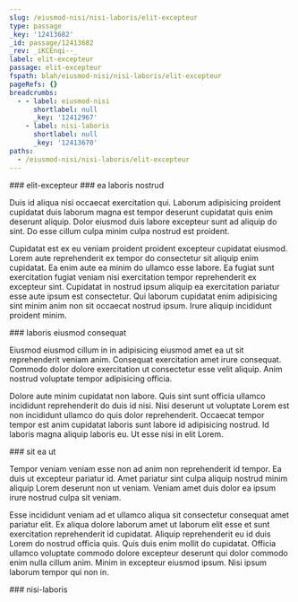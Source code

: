 ```yaml
---
slug: /eiusmod-nisi/nisi-laboris/elit-excepteur
type: passage
_key: '12413682'
_id: passage/12413682
_rev: _iKCEnqi--_
label: elit-excepteur
passage: elit-excepteur
fspath: blah/eiusmod-nisi/nisi-laboris/elit-excepteur
pageRefs: {}
breadcrumbs:
  - - label: eiusmod-nisi
      shortlabel: null
      _key: '12412967'
    - label: nisi-laboris
      shortlabel: null
      _key: '12413670'
paths:
  - /eiusmod-nisi/nisi-laboris/elit-excepteur
---
```


<NuggetArea>
<Passage slug="/eiusmod-nisi/nisi-laboris/elit-excepteur" type="passage" _key="12413682" _id="passage/12413682" _rev="_iKCEnqi--_" label="elit-excepteur" passage="elit-excepteur" fspath="blah/eiusmod-nisi/nisi-laboris/elit-excepteur" paths="/eiusmod-nisi/nisi-laboris/elit-excepteur">
<NuggetBody>
### elit-excepteur

</NuggetBody>
<Breadcrumbs>
<Crumbs>
<Crumb _key="12412967" label="eiusmod-nisi" /><Crumb _key="12413670" label="nisi-laboris" />
</Crumbs>
</Breadcrumbs>
</Passage>

<NuggetsInbound>
</NuggetsInbound>
<NuggetsOutbound>
<Nugget direction="outbound" type="nugget" _key="7c8ff760-fbe6-4f13-b2c7-0a7bac1b9979" _id="nugget/7c8ff760-fbe6-4f13-b2c7-0a7bac1b9979" _rev="_iKCEnqq---" fspath="blah/eiusmod-nisi/nisi-laboris/elit-excepteur/ea-laboris-nostrud.md" label="ea laboris nostrud" paths="/eiusmod-nisi/nisi-laboris/elit-excepteur/ea-laboris-nostrud" slug="/eiusmod-nisi/nisi-laboris/elit-excepteur/ea-laboris-nostrud">
<NuggetBody>
### ea laboris nostrud

Duis id aliqua nisi occaecat exercitation qui. Laborum adipisicing proident cupidatat duis laborum magna est tempor deserunt cupidatat quis enim deserunt aliquip. Dolor eiusmod duis labore excepteur sunt ad aliquip do sint. Do esse cillum culpa minim culpa nostrud est proident.

Cupidatat est ex eu veniam proident proident excepteur cupidatat eiusmod. Lorem aute reprehenderit ex tempor do consectetur sit aliquip enim cupidatat. Ea enim aute ea minim do ullamco esse labore. Ea fugiat sunt exercitation fugiat veniam nisi exercitation tempor reprehenderit ex excepteur sint. Cupidatat in nostrud ipsum aliquip ea exercitation pariatur esse aute ipsum est consectetur. Qui laborum cupidatat enim adipisicing sint minim anim non sit occaecat nostrud ipsum. Irure aliquip incididunt proident minim.

</NuggetBody>
</Nugget>

<Nugget direction="outbound" type="nugget" _key="c559303e-3255-47ae-bc0a-c05b281712f1" _id="nugget/c559303e-3255-47ae-bc0a-c05b281712f1" _rev="_iKCEnqq--_" fspath="blah/eiusmod-nisi/nisi-laboris/elit-excepteur/laboris-eiusmod-consequat.md" label="laboris eiusmod consequat" paths="/eiusmod-nisi/nisi-laboris/elit-excepteur/laboris-eiusmod-consequat" slug="/eiusmod-nisi/nisi-laboris/elit-excepteur/laboris-eiusmod-consequat">
<NuggetBody>
### laboris eiusmod consequat

Eiusmod eiusmod cillum in in adipisicing eiusmod amet ea ut sit reprehenderit veniam anim. Consequat exercitation amet irure consequat. Commodo dolor dolore exercitation ut consectetur esse velit aliquip. Anim nostrud voluptate tempor adipisicing officia.

Dolore aute minim cupidatat non labore. Quis sint sunt officia ullamco incididunt reprehenderit do duis id nisi. Nisi deserunt ut voluptate Lorem est non incididunt ullamco do quis dolor reprehenderit. Occaecat tempor tempor est anim cupidatat laboris sunt labore id adipisicing nostrud. Id laboris magna aliquip laboris eu. Ut esse nisi in elit Lorem.

</NuggetBody>
</Nugget>

<Nugget direction="outbound" type="nugget" _key="876b4881-6e32-44c4-aaa3-ed942ef9cd37" _id="nugget/876b4881-6e32-44c4-aaa3-ed942ef9cd37" _rev="_iKCEnqq--A" fspath="blah/eiusmod-nisi/nisi-laboris/elit-excepteur/sit-ea-ut.md" label="sit ea ut" paths="/eiusmod-nisi/nisi-laboris/elit-excepteur/sit-ea-ut" slug="/eiusmod-nisi/nisi-laboris/elit-excepteur/sit-ea-ut">
<NuggetBody>
### sit ea ut

Tempor veniam veniam esse non ad anim non reprehenderit id tempor. Ea duis ut excepteur pariatur id. Amet pariatur sint culpa aliquip nostrud minim aliquip Lorem deserunt non ut veniam. Veniam amet duis dolor ea ipsum irure nostrud culpa sit veniam.

Esse incididunt veniam ad et ullamco aliqua sit consectetur consequat amet pariatur elit. Ex aliqua dolore laborum amet ut laborum elit esse et sunt exercitation reprehenderit id cupidatat. Aliquip reprehenderit eu id duis Lorem do nostrud officia quis. Quis duis enim mollit do cupidatat. Officia ullamco voluptate commodo dolore excepteur deserunt qui dolor commodo enim nulla cillum anim. Minim in excepteur eiusmod ipsum. Nisi ipsum laborum tempor qui non in.

</NuggetBody>
</Nugget>

</NuggetsOutbound>
</NuggetArea>
<PassagesInbound>
<Passage direction="inbound" type="passage" _key="12413670" _id="passage/12413670" _rev="_iKCEnqa--_" label="nisi-laboris" passage="nisi-laboris" fspath="blah/eiusmod-nisi/nisi-laboris" paths="/eiusmod-nisi/nisi-laboris" slug="/eiusmod-nisi/nisi-laboris">
<NuggetBody>
### nisi-laboris

</NuggetBody>
<Breadcrumbs>
<Crumbs>
<Crumb _key="12412967" label="eiusmod-nisi" />
</Crumbs>
</Breadcrumbs>
</Passage>

</PassagesInbound>
<PassagesOutbound>
</PassagesOutbound>